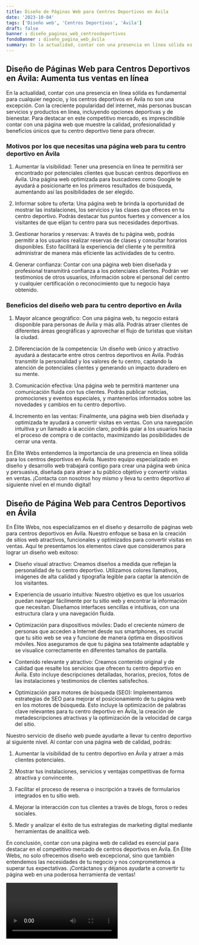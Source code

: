 ```yaml
---
title: Diseño de Páginas Web para Centros Deportivos en Ávila
date: '2023-10-04'
tags: ['Diseño web', 'Centros Deportivos', 'Ávila']
draft: false
banner : diseño_paginas_web_centrosdeportivos
fondoBanner : diseño_pagina_web_ávila
summary: En la actualidad, contar con una presencia en línea sólida es fundamental para cualquier negocio, y los centros deportivos en Ávila no son una excepción. Con la creciente popularidad del internet, más personas buscan servicios y productos en línea, incluyendo opciones deportivas y de bienestar. Para destacar en este competitivo mercado, es imprescindible contar con una página web que muestre la calidad, profesionalidad y beneficios únicos que tu centro deportivo tiene para ofrecer.
---
```


## Diseño de Páginas Web para Centros Deportivos en Ávila: Aumenta tus ventas en línea

En la actualidad, contar con una presencia en línea sólida es fundamental para cualquier negocio, y los centros deportivos en Ávila no son una excepción. Con la creciente popularidad del internet, más personas buscan servicios y productos en línea, incluyendo opciones deportivas y de bienestar. Para destacar en este competitivo mercado, es imprescindible contar con una página web que muestre la calidad, profesionalidad y beneficios únicos que tu centro deportivo tiene para ofrecer.

### Motivos por los que necesitas una página web para tu centro deportivo en Ávila

1. Aumentar la visibilidad: Tener una presencia en línea te permitirá ser encontrado por potenciales clientes que buscan centros deportivos en Ávila. Una página web optimizada para buscadores como Google te ayudará a posicionarte en los primeros resultados de búsqueda, aumentando así las posibilidades de ser elegido.

2. Informar sobre tu oferta: Una página web te brinda la oportunidad de mostrar las instalaciones, los servicios y las clases que ofreces en tu centro deportivo. Podrás destacar tus puntos fuertes y convencer a los visitantes de que elijan tu centro para sus necesidades deportivas.

3. Gestionar horarios y reservas: A través de tu página web, podrás permitir a los usuarios realizar reservas de clases y consultar horarios disponibles. Esto facilitará la experiencia del cliente y te permitirá administrar de manera más eficiente las actividades de tu centro.

4. Generar confianza: Contar con una página web bien diseñada y profesional transmitirá confianza a los potenciales clientes. Podrán ver testimonios de otros usuarios, información sobre el personal del centro y cualquier certificación o reconocimiento que tu negocio haya obtenido.

### Beneficios del diseño web para tu centro deportivo en Ávila

1. Mayor alcance geográfico: Con una página web, tu negocio estará disponible para personas de Ávila y más allá. Podrás atraer clientes de diferentes áreas geográficas y aprovechar el flujo de turistas que visitan la ciudad.

2. Diferenciación de la competencia: Un diseño web único y atractivo ayudará a destacarte entre otros centros deportivos en Ávila. Podrás transmitir la personalidad y los valores de tu centro, captando la atención de potenciales clientes y generando un impacto duradero en su mente.

3. Comunicación efectiva: Una página web te permitirá mantener una comunicación fluida con tus clientes. Podrás publicar noticias, promociones y eventos especiales, y mantenerlos informados sobre las novedades y cambios en tu centro deportivo.

4. Incremento en las ventas: Finalmente, una página web bien diseñada y optimizada te ayudará a convertir visitas en ventas. Con una navegación intuitiva y un llamado a la acción claro, podrás guiar a los usuarios hacia el proceso de compra o de contacto, maximizando las posibilidades de cerrar una venta.

En Élite Webs entendemos la importancia de una presencia en línea sólida para los centros deportivos en Ávila. Nuestro equipo especializado en diseño y desarrollo web trabajará contigo para crear una página web única y persuasiva, diseñada para atraer a tu público objetivo y convertir visitas en ventas. ¡Contacta con nosotros hoy mismo y lleva tu centro deportivo al siguiente nivel en el mundo digital!

<GifSeo />

<Cta />

## Diseño de Página Web para Centros Deportivos en Ávila

En Élite Webs, nos especializamos en el diseño y desarrollo de páginas web para centros deportivos en Ávila. Nuestro enfoque se basa en la creación de sitios web atractivos, funcionales y optimizados para convertir visitas en ventas. Aquí te presentamos los elementos clave que consideramos para lograr un diseño web exitoso:

- Diseño visual atractivo: Creamos diseños a medida que reflejan la personalidad de tu centro deportivo. Utilizamos colores llamativos, imágenes de alta calidad y tipografía legible para captar la atención de los visitantes.

- Experiencia de usuario intuitiva: Nuestro objetivo es que los usuarios puedan navegar fácilmente por tu sitio web y encontrar la información que necesitan. Diseñamos interfaces sencillas e intuitivas, con una estructura clara y una navegación fluida.

- Optimización para dispositivos móviles: Dado el creciente número de personas que acceden a Internet desde sus smartphones, es crucial que tu sitio web se vea y funcione de manera óptima en dispositivos móviles. Nos aseguramos de que tu página sea totalmente adaptable y se visualice correctamente en diferentes tamaños de pantalla.

- Contenido relevante y atractivo: Creamos contenido original y de calidad que resalte los servicios que ofrecen tu centro deportivo en Ávila. Esto incluye descripciones detalladas, horarios, precios, fotos de las instalaciones y testimonios de clientes satisfechos.

- Optimización para motores de búsqueda (SEO): Implementamos estrategias de SEO para mejorar el posicionamiento de tu página web en los motores de búsqueda. Esto incluye la optimización de palabras clave relevantes para tu centro deportivo en Ávila, la creación de metadescripciones atractivas y la optimización de la velocidad de carga del sitio.

Nuestro servicio de diseño web puede ayudarte a llevar tu centro deportivo al siguiente nivel. Al contar con una página web de calidad, podrás:

1. Aumentar la visibilidad de tu centro deportivo en Ávila y atraer a más clientes potenciales.

2. Mostrar tus instalaciones, servicios y ventajas competitivas de forma atractiva y convincente.

3. Facilitar el proceso de reserva o inscripción a través de formularios integrados en tu sitio web.

4. Mejorar la interacción con tus clientes a través de blogs, foros o redes sociales.

5. Medir y analizar el éxito de tus estrategias de marketing digital mediante herramientas de analítica web.

En conclusión, contar con una página web de calidad es esencial para destacar en el competitivo mercado de centros deportivos en Ávila. En Élite Webs, no solo ofrecemos diseño web excepcional, sino que también entendemos las necesidades de tu negocio y nos comprometemos a superar tus expectativas. ¡Contáctanos y déjanos ayudarte a convertir tu página web en una poderosa herramienta de ventas!

<Video />

<CtaBot job='Centros Deportivos' city='Ávila'/>

<Gmaps query='Ávila+españa+maps' />